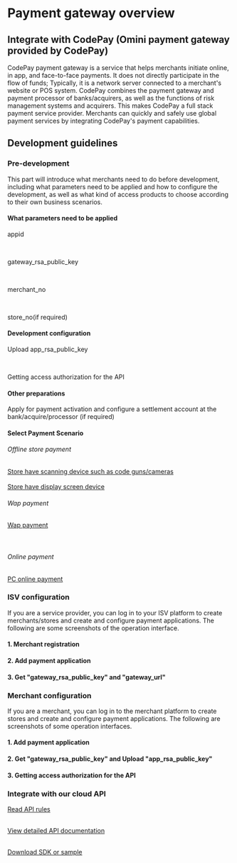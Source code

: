 
# Payment gateway overview

## Integrate with CodePay (Omini payment gateway provided by CodePay)

CodePay payment gateway is a service that helps merchants initiate online, in app, and face-to-face payments. It does not directly participate in the flow of funds; Typically, it is a network server connected to a merchant's website or POS system. CodePay combines the payment gateway and payment processor of banks/acquirers, as well as the functions of risk management systems and acquirers. This makes CodePay a full stack payment service provider. Merchants can quickly and safely use global payment services by integrating CodePay's payment capabilities.

## Development guidelines

### Pre-development

This part will introduce what merchants need to do before development, including what parameters need to be applied and how to configure the development, as well as what kind of access products to choose according to their own business scenarios.

<div className="container containerTable">
  <div className="row row--no-gutters rowItem">
    <div className="col col--4 colItem">
      <h4>What parameters need to be applied</h4>
      <div>
        <p>appid</p>
        <br />
        <p>gateway_rsa_public_key</p>
        <br />
        <p>merchant_no</p>
        <br />
        <p>store_no(if required)</p>
      </div>
    </div>
    <div className="col col--4 colItem">
      <h4>Development configuration</h4>
      <div>
        <p>Upload app_rsa_public_key</p>
        <br />
        <p>Getting access authorization for the API</p>
      </div>
    </div>
    <div className="col col--4 colItem">
      <h4>Other preparations</h4>
      <div>
        <p>
          Apply for payment activation and configure a settlement account at the
          bank/acquire/processor (if required)
        </p>
      </div>
    </div>
  </div>
  <div className="row row--no-gutters rowItem">
    <div className="col col--12 colItem">
      <h4>Select Payment Scenario</h4>
      <div className="row">
        <div className="col col--4">
          <h6>Offline store payment</h6>
          <a href="/QuickPayDevGuidelines">
            Store have scanning device such as code guns/cameras
          </a>
          <br />
          <br />
          <a href="/qrCodePayDevGuidelines">Store have display screen device</a>
          <br />
        </div>
        <div className="col col--4">
          <h6>Wap payment</h6>
          <a href="/mobileWebPayDevGuidelines">Wap payment</a>
          <br />
          <br />
          <br />
        </div>
        <div className="col col--4">
          <h6>Online payment</h6>
          <a href="/pcWebPayDevGuidelines">PC online payment</a>
          <br />
        </div>
      </div>
    </div>
  </div>
</div>

### ISV configuration

If you are a service provider, you can log in to your ISV platform to create merchants/stores and create and configure payment applications. The following are some screenshots of the operation interface.

#### 1. Merchant registration

<ImageZoom src={addMerchant} />

#### 2. Add payment application

<ImageZoom src={addApp} />

#### 3. Get "gateway_rsa_public_key" and "gateway_url"

<ImageZoom src={getPkAndURL} />

### Merchant configuration

If you are a merchant, you can log in to the merchant platform to create stores and create and configure payment applications. The following are screenshots of some operation interfaces.

#### 1. Add payment application

<ImageZoom src={mAddApp1} />

<ImageZoom src={mAddApp2} />

#### 2. Get "gateway_rsa_public_key" and Upload "app_rsa_public_key"

<ImageZoom src={mkey1} />

<ImageZoom src={mkey2} />

#### 3. Getting access authorization for the API

<ImageZoom src={authApp} />

### Integrate with our cloud API

<a href="/APIRule">Read API rules</a>
<br />
<br />

<a href="/CloudAPI">View detailed API documentation</a>
<br />
<br />

<a href="/PaymentGatewaySDKSamples">Download SDK or sample</a>
